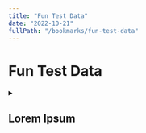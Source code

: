 ```yaml
---
title: "Fun Test Data"
date: "2022-10-21"
fullPath: "/bookmarks/fun-test-data"
---
```


# Fun Test Data

<details>
<summary>

## Lorem Ipsum

</summary>

<p>

- [It's Arrested Lorem Ipsum](http://bluthipsum.com/)
- [Moby Dick; Or, The Whale](https://www.gutenberg.org/ebooks/2701?msg=welcome_stranger)
- [Hipster Ipsum - Artisanal filler text for your project.](https://hipsum.co/)
- [Monocle Ipsum](http://www.monocleipsum.com/)
- [Bacon Ipsum - A Meatier Lorem Ipsum](https://baconipsum.com/)
- [Cat Ipsum - A Furrier Lorem Ipsum ](http://www.catipsum.com/)

</p>
</details>
